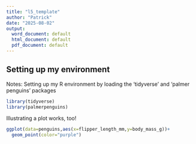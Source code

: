 ```yaml
---
title: "l5_template"
author: "Patrick"
date: "2025-08-02"
output:
  word_document: default
  html_document: default
  pdf_document: default
---
```


## Setting up my environment

Notes: Setting up my R environment by loading the 'tidyverse' and 'palmer penguins' packages

```r
library(tidyverse)
library(palmerpenguins)
```

Illustrating a plot works, too!

```r
ggplot(data=penguins,aes(x=flipper_length_mm,y=body_mass_g))+
  geom_point(color="purple")
```
